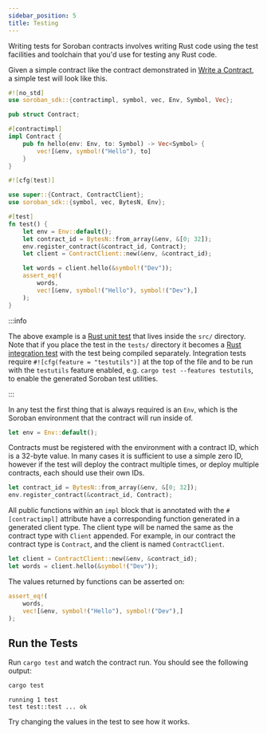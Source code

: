 ```yaml
---
sidebar_position: 5
title: Testing
---
```



Writing tests for Soroban contracts involves writing Rust code using the test facilities and toolchain that you'd use for testing any Rust code.

Given a simple contract like the contract demonstrated in [Write a Contract](write-a-contract.mdx), a simple test will look like this.

<Tabs>
<TabItem value="lib.rs" label="src/lib.rs">

```rust
#![no_std]
use soroban_sdk::{contractimpl, symbol, vec, Env, Symbol, Vec};

pub struct Contract;

#[contractimpl]
impl Contract {
    pub fn hello(env: Env, to: Symbol) -> Vec<Symbol> {
        vec![&env, symbol!("Hello"), to]
    }
}
```

</TabItem>
<TabItem value="test.rs" label="src/test.rs" default>

```rust
#![cfg(test)]

use super::{Contract, ContractClient};
use soroban_sdk::{symbol, vec, BytesN, Env};

#[test]
fn test() {
    let env = Env::default();
    let contract_id = BytesN::from_array(&env, &[0; 32]);
    env.register_contract(&contract_id, Contract);
    let client = ContractClient::new(&env, &contract_id);

    let words = client.hello(&symbol!("Dev"));
    assert_eq!(
        words,
        vec![&env, symbol!("Hello"), symbol!("Dev"),]
    );
}
```

</TabItem>
</Tabs>

:::info 

The above example is a [Rust unit test] that lives inside the `src/` directory. Note that if you place the test in the `tests/` directory it becomes a [Rust integration test] with the test being compiled separately. Integration tests require `#![cfg(feature = "testutils")]` at the top of the file and to be run with the `testutils` feature enabled, e.g. `cargo test --features testutils`, to enable the generated Soroban test utilities. 

:::

In any test the first thing that is always required is an `Env`, which is the Soroban environment that the contract will run inside of.

```rust
let env = Env::default();
```

Contracts must be registered with the environment with a contract ID, which is a 32-byte value. In many cases it is sufficient to use a simple zero ID, however if the test will deploy the contract multiple times, or deploy multiple contracts, each should use their own IDs.

```rust
let contract_id = BytesN::from_array(&env, &[0; 32]);
env.register_contract(&contract_id, Contract);
```

All public functions within an `impl` block that is annotated with the `#[contractimpl]` attribute have a corresponding function generated in a generated client type. The client type will be named the same as the contract type with `Client` appended. For example, in our contract the contract type is `Contract`, and the client is named `ContractClient`.

```rust
let client = ContractClient::new(&env, &contract_id);
let words = client.hello(&symbol!("Dev"));
```

The values returned by functions can be asserted on:

```rust
assert_eq!(
    words,
    vec![&env, symbol!("Hello"), symbol!("Dev"),]
);
```

## Run the Tests

Run `cargo test` and watch the contract run. You should see the following output:

```sh
cargo test
```

```
running 1 test
test test::test ... ok
```

Try changing the values in the test to see how it works.

[rust unit test]: https://doc.rust-lang.org/rust-by-example/testing/unit_testing.html
[rust integration test]: https://doc.rust-lang.org/rust-by-example/testing/integration_testing.html
